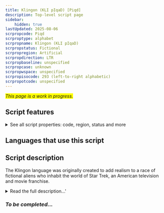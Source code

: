```yaml
---
title: Klingon (KLI pIqaD) [Piqd]
description: Top-level script page
sidebar:
    hidden: true
lastUpdated: 2025-08-06
scrpropcode: Piqd
scrproptype: alphabet
scrpropname: Klingon (KLI pIqaD)
scrpropstatus: Fictional
scrpropregion: Artificial
scrpropdirection: LTR
scrpropbaseline: unspecified
scrpropcase: unknown
scrpropwspace: unspecified
scrpropisocode: 293 (left-to-right alphabetic)
scrpropotcode: unspecified
---
```


<span style='background-color:yellow'>_This page is a work in progress._</span>


## Script features

<details>
<summary> See all script properties: code, region, status and more</summary>
<ScriptInfo />
</details>

## Languages that use this script

<WsList script='Piqd' wsMax='5' />

## Script description

The Klingon language was originally created to add realism to a race of fictional aliens who inhabit the world of Star Trek, an American television and movie franchise.

<details><summary>Read the full description...'</summary>_Not yet available._</details>

### _To be completed..._

